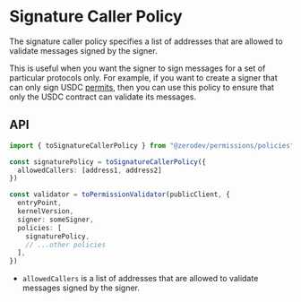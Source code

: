 # Signature Caller Policy

The signature caller policy specifies a list of addresses that are allowed to validate messages signed by the signer.

This is useful when you want the signer to sign messages for a set of particular protocols only.  For example, if you want to create a signer that can only sign USDC [permits](https://eips.ethereum.org/EIPS/eip-2612), then you can use this policy to ensure that only the USDC contract can validate its messages.

## API

```ts
import { toSignatureCallerPolicy } from "@zerodev/permissions/policies"

const signaturePolicy = toSignatureCallerPolicy({
  allowedCallers: [address1, address2]
})

const validator = toPermissionValidator(publicClient, {
  entryPoint,
  kernelVersion,
  signer: someSigner,
  policies: [
    signaturePolicy,
    // ...other policies
  ],
})
```

- `allowedCallers` is a list of addresses that are allowed to validate messages signed by the signer.